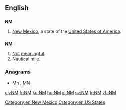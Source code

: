 {{also|Nm|nm}}
==English==

==={{abbreviation-old|en}}===
'''NM'''

# [[New Mexico]], a state of the [[United States of America]].

==={{initialism-old|en}}===
'''NM'''

# [[not|Not]] [[meaningful]].
# [[nautical mile|Nautical mile]].

===Anagrams===
* [[Mn#English|Mn]] , [[MN#English|MN]]

[[Category:en:New Mexico]]
[[Category:en:US States]]

[[cs:NM]]
[[fr:NM]]
[[ku:NM]]
[[hu:NM]]
[[pl:NM]]
[[sv:NM]]
[[tr:NM]]
[[zh:NM]]